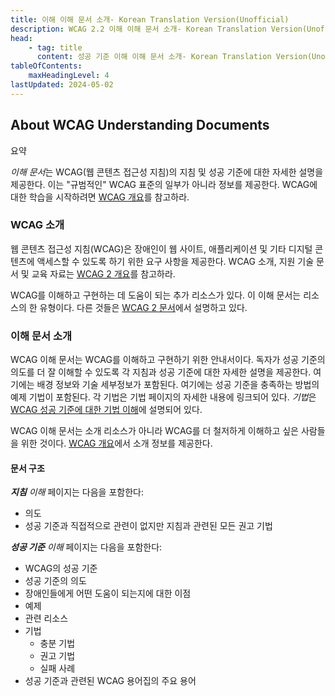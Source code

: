 ```yaml
---
title: 이해 이해 문서 소개- Korean Translation Version(Unofficial)
description: WCAG 2.2 이해 이해 문서 소개- Korean Translation Version(Unofficial)
head:
    - tag: title
      content: 성공 기준 이해 이해 문서 소개- Korean Translation Version(Unofficial)
tableOfContents:
    maxHeadingLevel: 4
lastUpdated: 2024-05-02
---
```



## About WCAG Understanding Documents

요약

*이해 문서*는 WCAG(웹 콘텐츠 접근성 지침)의 지침 및 성공 기준에 대한 자세한 설명을 제공한다. 이는 "규범적인" WCAG 표준의 일부가 아니라 정보를 제공한다. WCAG에 대한 학습을 시작하려면 [WCAG 개요](https://www.w3.org/WAI/intro/wcag)를 참고하라.

### WCAG 소개

웹 콘텐츠 접근성 지침(WCAG)은 장애인이 웹 사이트, 애플리케이션 및 기타 디지털 콘텐츠에 액세스할 수 있도록 하기 위한 요구 사항을 제공한다. WCAG 소개, 지원 기술 문서 및 교육 자료는 [WCAG 2 개요](https://www.w3.org/WAI/standards-guidelines/wcag/)를 참고하라.

WCAG를 이해하고 구현하는 데 도움이 되는 추가 리소스가 있다. 이 이해 문서는 리소스의 한 유형이다. 다른 것들은 [WCAG 2 문서](https://www.w3.org/WAI/standards-guidelines/wcag/docs/)에서 설명하고 있다.

### 이해 문서 소개

WCAG 이해 문서는 WCAG를 이해하고 구현하기 위한 안내서이다. 독자가 성공 기준의 의도를 더 잘 이해할 수 있도록 각 지침과 성공 기준에 대한 자세한 설명을 제공한다. 여기에는 배경 정보와 기술 세부정보가 포함된다. 여기에는 성공 기준을 충족하는 방법의 예제 기법이 포함된다. 각 기법은 기법 페이지의 자세한 내용에 링크되어 있다. *기법*은 [WCAG 성공 기준에 대한 기법 이해](../understanding-techniques)에 설명되어 있다.

WCAG 이해 문서는 소개 리소스가 아니라 WCAG를 더 철저하게 이해하고 싶은 사람들을 위한 것이다. [WCAG 개요](https://www.w3.org/WAI/intro/wcag)에서 소개 정보를 제공한다.

#### 문서 구조

***지침** 이해* 페이지는 다음을 포함한다:

*   의도
*   성공 기준과 직접적으로 관련이 없지만 지침과 관련된 모든 권고 기법

***성공 기준** 이해* 페이지는 다음을 포함한다:

*   WCAG의 성공 기준
*   성공 기준의 의도
*   장애인들에게 어떤 도움이 되는지에 대한 이점
*   예제
*   관련 리소스
*   기법
    *   충분 기법
    *   권고 기법
    *   실패 사례
*   성공 기준과 관련된 WCAG 용어집의 주요 용어